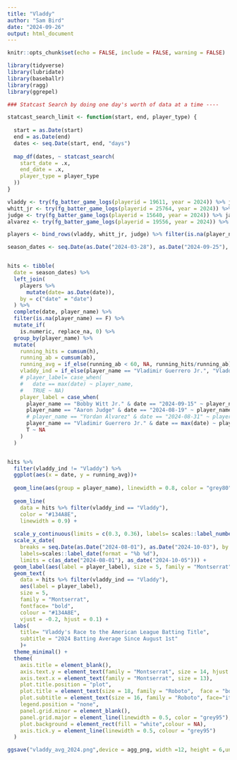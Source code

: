```yaml
---
title: "Vladdy"
author: "Sam Bird"
date: "2024-09-26"
output: html_document
---
```


```r
knitr::opts_chunk$set(echo = FALSE, include = FALSE, warning = FALSE)
```


```r
library(tidyverse)
library(lubridate)
library(baseballr)
library(ragg)
library(ggrepel)
```

```r

### Statcast Search by doing one day's worth of data at a time ----

statcast_search_limit <- function(start, end, player_type) {
  
  start = as.Date(start)
  end = as.Date(end)
  dates <- seq.Date(start, end, "days")
  
  map_df(dates, ~ statcast_search(
    start_date = .x,
    end_date = .x,
    player_type = player_type
  ))
}

```


```r
vladdy <- try(fg_batter_game_logs(playerid = 19611, year = 2024)) %>% janitor::clean_names() %>% select(player_name, date, h, ab)
whitt_jr <- try(fg_batter_game_logs(playerid = 25764, year = 2024)) %>% janitor::clean_names() %>% select(player_name, date, h, ab)
judge <- try(fg_batter_game_logs(playerid = 15640, year = 2024)) %>% janitor::clean_names() %>% select(player_name, date, h, ab)
alvarez <- try(fg_batter_game_logs(playerid = 19556, year = 2024)) %>% janitor::clean_names() %>% select(player_name, date, h, ab)

players <- bind_rows(vladdy, whitt_jr, judge) %>% filter(is.na(player_name) == F)

season_dates <- seq.Date(as.Date("2024-03-28"), as.Date("2024-09-25"), by = "days")


hits <- tibble(
  date = season_dates) %>%
  left_join(
    players %>%
      mutate(date= as.Date(date)),
    by = c("date" = "date")
  ) %>%
  complete(date, player_name) %>%
  filter(is.na(player_name) == F) %>%
  mutate_if(
    is.numeric, replace_na, 0) %>%
  group_by(player_name) %>%
  mutate(
    running_hits = cumsum(h),
    running_ab = cumsum(ab),
    running_avg = if_else(running_ab < 60, NA, running_hits/running_ab),
    vladdy_ind = if_else(player_name == "Vladimir Guerrero Jr.", "Vladdy", "Others"),
    # player_label= case_when(
    #   date == max(date) ~ player_name,
    #   TRUE ~ NA)
    player_label = case_when(
      player_name == "Bobby Witt Jr." & date == "2024-09-15" ~ player_name,
      player_name == "Aaron Judge" & date == "2024-08-19" ~ player_name,
      # player_name == "Yordan Alvarez" & date == "2024-08-31" ~ player_name,
      player_name == "Vladimir Guerrero Jr." & date == max(date) ~ player_name,
      T ~ NA
    )
  )



```


```r



hits %>% 
  filter(vladdy_ind != "Vladdy") %>%
  ggplot(aes(x = date, y = running_avg))+
  
  geom_line(aes(group = player_name), linewidth = 0.8, color = "grey80") + 
  
  geom_line(
    data = hits %>% filter(vladdy_ind == "Vladdy"),
    color = "#134A8E",
    linewidth = 0.9) +
  
  scale_y_continuous(limits = c(0.3, 0.36), labels= scales::label_number(accuracy = 0.001), breaks = seq(0.3, 0.36, by = 0.005)) + 
  scale_x_date(
    breaks = seq.Date(as.Date("2024-08-01"), as.Date("2024-10-03"), by = "weeks"),
    labels=scales::label_date(format = "%b %d"),
    limits = c(as_date("2024-08-01"), as_date("2024-10-05"))) +
  geom_label(aes(label = player_label), size = 5, family = "Montserrat", vjust =-1, color = "grey70") +
  geom_text(
    data = hits %>% filter(vladdy_ind == "Vladdy"),
    aes(label = player_label),
    size = 5,
    family = "Montserrat",
    fontface= "bold",
    colour = "#134A8E",
    vjust = -0.2, hjust = 0.1) + 
  labs(
    title= "Vladdy's Race to the American League Batting Title",
    subtitle = "2024 Batting Average Since August 1st"
    )+
  theme_minimal() +
  theme(
    axis.title = element_blank(),
    axis.text.y = element_text(family = "Montserrat", size = 14, hjust = 0),
    axis.text.x = element_text(family = "Montserrat", size = 13),
    plot.title.position = "plot",
    plot.title = element_text(size = 18, family = "Roboto",  face = "bold"),
    plot.subtitle = element_text(size = 16, family = "Roboto", face="italic"),
    legend.position = "none",
    panel.grid.minor = element_blank(),
    panel.grid.major = element_line(linewidth = 0.5, color = "grey95"),
    plot.background = element_rect(fill = "white",colour = NA),
    axis.tick.y = element_line(linewidth = 0.5, colour = "grey95")
  )

ggsave("vladdy_avg_2024.png",device = agg_png, width =12, height = 6,units = "in")

```

